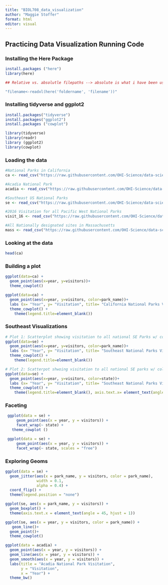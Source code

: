 ```yaml
---
title: "BIOL708_data_visualization"
author: "Maggie Stoffer"
format: html
editor: visual
---
```


## Practicing Data Visualization Running Code

### Installing the Here Package 

```r
install.packages ("here")
library(here)

## Relative vs. absolutle filepaths --> absolute is what i have been using w/ readxl, but relative using the here package allows for open science/reproducable science

"filename<-readxl(here('foldername', 'filename'))"


```

### Installing tidyverse and ggplot2

```r
install.packages("tidyverse")
install.packages("ggplot2")
install.packages ("cowplot")

library(tidyverse)
library(readr)
library (ggplot2)
library(cowplot)
```

### Loading the data 

```r
#National Parks in California
ca <- read_csv("https://raw.githubusercontent.com/OHI-Science/data-science-training/master/data/ca.csv") 

#Acadia National Park
acadia <- read_csv("https://raw.githubusercontent.com/OHI-Science/data-science-training/master/data/acadia.csv")

#Southeast US National Parks
se <- read_csv("https://raw.githubusercontent.com/OHI-Science/data-science-training/master/data/se.csv")

#2016 Visitation for all Pacific West National Parks
visit_16 <- read_csv("https://raw.githubusercontent.com/OHI-Science/data-science-training/master/data/visit_16.csv")

#All Nationally designated sites in Massachusetts
mass <- read_csv("https://raw.githubusercontent.com/OHI-Science/data-science-training/master/data/mass.csv")
```

### Looking at the data 

```r
head(ca)
```

### Building a plot 

```r
ggplot(data=ca) +
  geom_point(aes(x=year, y=visitors))+
  theme_cowplot()
```

```r
ggplot(data=ca) +
  geom_point(aes(x=year, y=visitors, color=park_name))+
  labs (x= "Year", y= "Visitation", title= "California National Parks Visitation")+
  theme_cowplot() +
    theme(legend.title=element_blank())
```

### Southeast Visualizations

```r
# Plot 1: Scatterplot showing visitation to all national SE Parks w/ color identifying parks 
ggplot(data=se) +
  geom_point(aes(x=year, y=visitors, color=park_name))+
  labs (x= "Year", y= "Visitation", title= "Southeast National Parks Visitation")+
  theme_cowplot() +
    theme(legend.title=element_blank())

```

```r
# Plot 2: Scatterpot shwoing visitation to all national SE parks w/ color identifying state and 45 degree tilt to x axis
ggplot(data=se) +
  geom_point(aes(x=year, y=visitors, color=state))+
  labs (x= "Year", y= "Visitation", title= "Southeast National Parks Visitation by State")+
  theme_cowplot() +
    theme(legend.title=element_blank(), axis.text.x= element_text(angle=45, vjust=1, hjust=1, size=12))
```

### Faceting 

```r
 ggplot(data = se) +
     geom_point(aes(x = year, y = visitors)) +
     facet_wrap(~ state) +
   theme_cowplot ()
```

```r
 ggplot(data = se) +
     geom_point(aes(x = year, y = visitors)) +
     facet_wrap(~ state, scales = "free")
```

### Exploring Geoms

```r
ggplot(data = se) + 
  geom_jitter(aes(x = park_name, y = visitors, color = park_name), 
              width = 0.1, 
              alpha = 0.4) +
  coord_flip() +
  theme(legend.position = "none") 

```

```r
ggplot(se, aes(x = park_name, y = visitors)) + 
  geom_boxplot() +
  theme(axis.text.x = element_text(angle = 45, hjust = 1))
```

```r
ggplot(se, aes(x = year, y = visitors, color = park_name)) +
   geom_line()+
  geom_point()+
  theme_cowplot()

```

```r
ggplot(data = acadia) + 
  geom_point(aes(x = year, y = visitors)) +
  geom_line(aes(x = year, y = visitors)) +
  geom_smooth(aes(x = year, y = visitors)) +
  labs(title = "Acadia National Park Visitation",
       y = "Visitation",
       x = "Year") +
  theme_bw()
```
